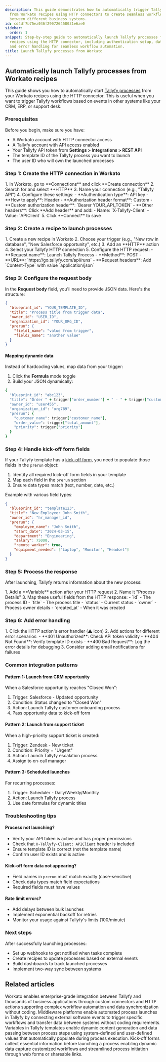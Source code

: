 ```yaml
---
description: This guide demonstrates how to automatically trigger Tallyfy processes
  from Workato recipes using HTTP connectors to create seamless workflow automation
  between different business systems.
id: cd4df7b75ea046f290726458031e6ae0
sidebar:
  order: 1
snippet: Step-by-step guide to automatically launch Tallyfy processes from Workato
  recipes using the HTTP connector, including authentication setup, data mapping,
  and error handling for seamless workflow automation.
title: Launch Tallyfy processes from Workato
---
```



## Automatically launch Tallyfy processes from Workato recipes

This guide shows you how to automatically start [Tallyfy processes](/products/pro/tracking-and-tasks/processes/) from your Workato recipes using the HTTP connector. This is useful when you want to trigger Tallyfy workflows based on events in other systems like your CRM, ERP, or support desk.

### Prerequisites

Before you begin, make sure you have:
- A Workato account with HTTP connector access
- A Tallyfy account with API access enabled
- Your Tallyfy API token from **Settings > Integrations > REST API**
- The template ID of the Tallyfy process you want to launch
- The user ID who will own the launched processes

### Step 1: Create the HTTP connection in Workato

<Steps>
1. In Workato, go to **Connections** and click **Create connection**
2. Search for and select **HTTP**
3. Name your connection (e.g., "Tallyfy API")
4. Configure these settings:
   - **Authentication type**: API key
   - **How to apply**: Header
   - **Authorization header format**: Custom
   - **Custom authorization header**: `Bearer YOUR_API_TOKEN`
   - **Other headers**: Click **Add header** and add:
     - Name: `X-Tallyfy-Client`
     - Value: `APIClient`
5. Click **Connect** to save
</Steps>

### Step 2: Create a recipe to launch processes

<Steps>
1. Create a new recipe in Workato
2. Choose your trigger (e.g., "New row in database", "New Salesforce opportunity", etc.)
3. Add an **HTTP** action
4. Select your Tallyfy HTTP connection
5. Configure the HTTP request:
   - **Request name**: Launch Tallyfy Process
   - **Method**: POST
   - **URL**: `https://go.tallyfy.com/api/runs`
   - **Request headers**: Add `Content-Type` with value `application/json`
</Steps>

### Step 3: Configure the request body

In the **Request body** field, you'll need to provide JSON data. Here's the structure:

```json
{
  "blueprint_id": "YOUR_TEMPLATE_ID",
  "title": "Process title from trigger data",
  "owner_id": "USER_ID",
  "organization_id": "YOUR_ORG_ID",
  "prerun": {
    "field1_name": "value from trigger",
    "field2_name": "another value"
  }
}
```

#### Mapping dynamic data

Instead of hardcoding values, map data from your trigger:

1. Click the **Formula** mode toggle
2. Build your JSON dynamically:

```ruby
{
  "blueprint_id": "abc123",
  "title": "Order " + trigger["order_number"] + " - " + trigger["customer_name"],
  "owner_id": "user456",
  "organization_id": "org789",
  "prerun": {
    "customer_name": trigger["customer_name"],
    "order_value": trigger["total_amount"],
    "priority": trigger["priority"]
  }
}
```

### Step 4: Handle kick-off form fields

If your Tallyfy template has a [kick-off form](/products/pro/launching/triggers/via-kick-off-form/), you need to populate those fields in the `prerun` object:

1. Identify all required kick-off form fields in your template
2. Map each field in the `prerun` section
3. Ensure data types match (text, number, date, etc.)

Example with various field types:
```json
{
  "blueprint_id": "template123",
  "title": "New Employee: John Smith",
  "owner_id": "hr_manager_id",
  "prerun": {
    "employee_name": "John Smith",
    "start_date": "2024-03-15",
    "department": "Engineering",
    "salary": 75000,
    "remote_worker": true,
    "equipment_needed": ["Laptop", "Monitor", "Headset"]
  }
}
```

### Step 5: Process the response

After launching, Tallyfy returns information about the new process:

<Steps>
1. Add a **Variable** action after your HTTP request
2. Name it "Process Details"
3. Map these useful fields from the HTTP response:
   - `id` - The process ID
   - `title` - The process title
   - `status` - Current status
   - `owner` - Process owner details
   - `created_at` - When it was created
</Steps>

### Step 6: Add error handling

<Steps>
1. Click the HTTP action's error handler (⚠️ icon)
2. Add actions for different error scenarios:
   - **401 Unauthorized**: Check API token validity
   - **404 Not Found**: Verify template ID exists
   - **400 Bad Request**: Log the error details for debugging
3. Consider adding email notifications for failures
</Steps>

### Common integration patterns

#### Pattern 1: Launch from CRM opportunity

When a Salesforce opportunity reaches "Closed Won":
1. Trigger: Salesforce - Updated opportunity
2. Condition: Status changed to "Closed Won"
3. Action: Launch Tallyfy customer onboarding process
4. Pass opportunity data to kick-off form

#### Pattern 2: Launch from support ticket

When a high-priority support ticket is created:
1. Trigger: Zendesk - New ticket
2. Condition: Priority = "Urgent"
3. Action: Launch Tallyfy escalation process
4. Assign to on-call manager

#### Pattern 3: Scheduled launches

For recurring processes:
1. Trigger: Scheduler - Daily/Weekly/Monthly
2. Action: Launch Tallyfy process
3. Use date formulas for dynamic titles

### Troubleshooting tips

#### Process not launching?

- Verify your API token is active and has proper permissions
- Check that `X-Tallyfy-Client: APIClient` header is included
- Ensure template ID is correct (not the template name)
- Confirm user ID exists and is active

#### Kick-off form data not appearing?

- Field names in `prerun` must match exactly (case-sensitive)
- Check data types match field expectations
- Required fields must have values

#### Rate limit errors?

- Add delays between bulk launches
- Implement exponential backoff for retries
- Monitor your usage against Tallyfy's limits (100/minute)

### Next steps

After successfully launching processes:
- Set up webhooks to get notified when tasks complete
- Create recipes to update processes based on external events
- Build dashboards to track launched processes
- Implement two-way sync between systems


## Related articles
<CardGrid>
<LinkTitleCard header="<b>Middleware > Integrate Tallyfy with Workato</b>" href="/products/pro/integrations/middleware/workato/" > Workato enables enterprise-grade integration between Tallyfy and thousands of business applications through custom connectors and HTTP actions supporting complex workflow automation and data synchronization without coding. </LinkTitleCard>
<LinkTitleCard header="<b>Launching > Launch via middleware</b>" href="/products/pro/launching/triggers/via-middleware/" > Middleware platforms enable automated process launches in Tallyfy by connecting external software events to trigger specific workflows and transfer data between systems without coding requirements. </LinkTitleCard>
<LinkTitleCard header="<b>Templates > Variables</b>" href="/products/pro/documenting/templates/variables/" > Variables in Tallyfy templates enable dynamic content generation and data passing between process steps using system-defined and user-defined values that automatically populate during process execution. </LinkTitleCard>
<LinkTitleCard header="<b>Triggers > Launch via a kick-off form</b>" href="/products/pro/launching/triggers/via-kick-off-form/" > Kick-off forms collect essential information before launching a process enabling dynamic data capture customized workflows and streamlined process initiation through web forms or shareable links. </LinkTitleCard>
</CardGrid>